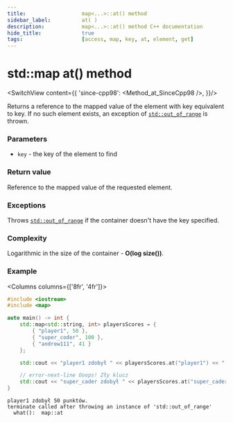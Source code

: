 ```yaml
---
title:					map<...>::at() method
sidebar_label:			at( )
description:			map<...>::at() method C++ documentation
hide_title:				true
tags:					[access, map, key, at, element, get]
---
```



<!-- Terms -->

<!----------------- Codes ---------------------->

<!-- at() -->

# std::map at() method

<SwitchView content={{
		'since-cpp98': <Method_at_SinceCpp98 />,
	}}/>

Returns a <Tooltip title={Term_ContAlias_Reference}>reference</Tooltip> to the mapped value of the element with key equivalent to key.
If no such element exists, an exception of [`std::out_of_range`](#) is thrown.

### Parameters

- `key` - the key of the element to find

### Return value

Reference to the mapped value of the requested element.

### Exceptions

Throws [`std::out_of_range`](#) if the container doesn't have the key specified.

### Complexity

Logarithmic in the size of the container - **O(log size())**.

### Example

<Columns columns={['8fr', '4fr']}>
<div>

```cpp title='Main.cpp' showLineNumbers
#include <iostream>
#include <map>

auto main() -> int {
	std::map<std::string, int> playersScores = {
		{ "player1", 50 },
		{ "super_coder", 100 },
		{ "andrew111", 41 }
	};

	std::cout << "player1 zdobył " << playersScores.at("player1") << " punktów.\n";

	// error-next-line Ooops! Zły klucz
	std::cout << "super_cader zdobył " << playersScores.at("super_cader") << " punktów.\n";
}
```

</div>
<div>

```plaintext title="Possible output"
player1 zdobył 50 punktów.
terminate called after throwing an instance of 'std::out_of_range'
  what():  map::at
```

</div>
</Columns>
